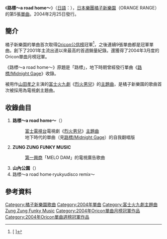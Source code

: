 {{Infobox Single |
| Name           = 路標～a road home～<br />{{lang|ja|ミチシルベ～a road home～}}
| Artist         = [[橘子新樂園|橘子新樂園]] 
| Album          = [[musiQ|musiQ]] 
| Released       = 2004年2月25日
| Format         = 
| Recorded       = 
| Genre          = [[J-POP|J-POP]]
| Length         = 
| Label          = [[gr8!_records|gr8! records]]
| Writer         = 
| Producer       = {{lang|ja|[[シライシ紗トリ|シライシ紗トリ]]}}
| Certification  =  * 白金（CD，[[日本唱片協會|RIAJ]]）
* 雙白金（手機片段下載，RIAJ）
| Chart position = *週間最高排行第1位（[[Oricon公信榜|Oricon]]）
*2004年3月度月間排行第1位（Oricon）
*2004年度年間排行第24位（Oricon）
| Last single    = [[落陽_(單曲)|落陽]] <br /> （2003年） |
| This single    = '''路標～a road home～''' <br /> （2004年） |
| Next single    = [[LOCOLOTION|LOCOLOTION]]<br />（2004年） |
}}
《'''路標～a road home～'''》（[[日語|日語]]：{{lang|ja|'''ミチシルベ～a road home～'''}}），[[日本|日本]][[樂團|樂團]][[橘子新樂園|橘子新樂園]]（ORANGE RANGE）的第5張[[單曲|單曲]]。2004年2月25日發行。

==簡介==
橘子新樂園的單曲首次取得[[Oricon公信榜|Oricon公信榜]]冠軍<ref>[{{Cite web |url=http://www.musictvprogram.com/corner-ranking-2004-3-8.html |script-title=ja:2004年3月8日付 シングルチャート TOP10 |access-date=2011-05-24 |archive-date=2016-03-04 |archive-url=https://web.archive.org/web/20160304201043/http://www.musictvprogram.com/corner-ranking-2004-3-8.html |dead-url=no }} {{lang|ja|2004年3月8日付 シングルチャート TOP10}}]</ref>，之後連續9張單曲都是冠軍單曲。創下了2001年主流出道以來最高的首週銷量紀錄。還獲得了2004年3月度的Oricon單曲月榜冠軍。

《路標～a road home～》原題是「路標」，地下時期曾經發行單曲《[[路標/Midnight_Gage|路標/Midnight Gage]]》收錄。

被用作[[山田孝之|山田孝之]]主演的[[富士電視台|富士]][[富士電視台週二晚間九點連續劇|火九劇]]《[[烈火男兒|烈火男兒]]》的[[主題曲|主題曲]]，是橘子新樂園的歌曲首次被採用為電視劇主題曲。

==收錄曲目==
# '''路標～a road home～'''（{{lang|ja|ミチシルベ～a road home～}}）
#:[[富士電視台|富士電視台]]電視劇《[[烈火男兒|烈火男兒]]》[[主題曲|主題曲]]
#:地下時代的單曲（見[[路標/Midnight_Gage|路標/Midnight Gage]]）的自我翻唱版
# '''ZUNG ZUNG FUNKY MUSIC'''
#:[[第一興商|第一興商]]「MELO DAM」的電視廣告歌曲
# '''山內公園'''（{{lang|ja|山内公園}}）
# 路標～a road home·ryukyudisco remix～

==參考資料==
{{reflist}}

{{ORANGE RANGE}}
{{Oricon單曲月榜冠軍 (2000年代前期)|2004年3月}}
{{Oricon單曲週榜冠軍 (2004年)|2004年3月8日}}

{{DEFAULTSORT:Michishirube A Road Home}}
[[Category:橘子新樂園歌曲|Category:橘子新樂園歌曲]]
[[Category:2004年單曲|Category:2004年單曲]]
[[Category:富士火九劇主題曲|Category:富士火九劇主題曲]]
[[Category:廣告歌曲|Zung Zung Funky Music]]
[[Category:2004年Oricon單曲月榜冠軍作品|Category:2004年Oricon單曲月榜冠軍作品]]
[[Category:2004年Oricon單曲週榜冠軍作品|Category:2004年Oricon單曲週榜冠軍作品]]